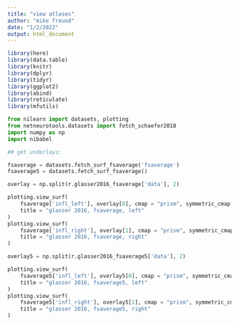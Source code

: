 ```yaml
---
title: "view atlases"
author: "mike freund"
date: "1/2/2022"
output: html_document
---
```


```r

library(here)
library(data.table)
library(knitr)
library(dplyr)
library(tidyr)
library(ggplot2)
library(abind)
library(reticulate)
library(mfutils)

```


```python
from nilearn import datasets, plotting
from netneurotools.datasets import fetch_schaefer2018
import numpy as np
import nibabel
```



```python

## get underlays:

fsaverage = datasets.fetch_surf_fsaverage('fsaverage')
fsaverage5 = datasets.fetch_surf_fsaverage()

overlay = np.split(r.glasser2016_fsaverage['data'], 2)

plotting.view_surf(
    fsaverage['infl_left'], overlay[0], cmap = "prism", symmetric_cmap = False,
    title = "glasser 2016, fsaverage, left"
)
plotting.view_surf(
    fsaverage['infl_right'], overlay[1], cmap = "prism", symmetric_cmap = False,
    title = "glasser 2016, fsaverage, right"
)

overlay5 = np.split(r.glasser2016_fsaverage5['data'], 2)

plotting.view_surf(
    fsaverage5['infl_left'], overlay5[0], cmap = "prism", symmetric_cmap = False,
    title = "glasser 2016, fsaverage5, left"
)
plotting.view_surf(
    fsaverage5['infl_right'], overlay5[1], cmap = "prism", symmetric_cmap = False,
    title = "glasser 2016, fsaverage5, right"
)

```
